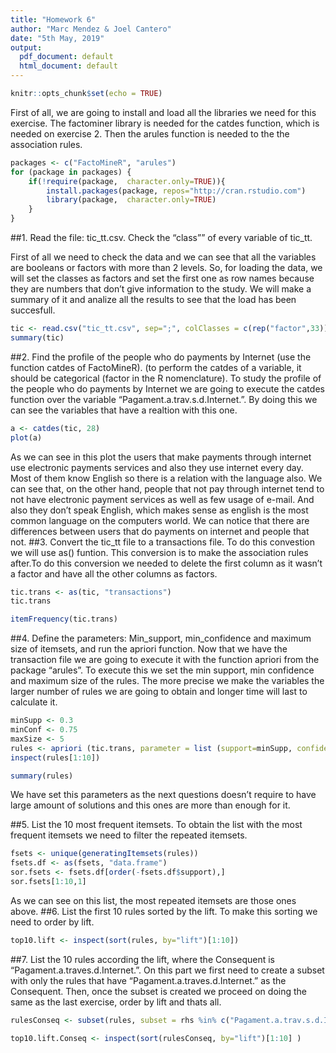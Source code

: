 ```yaml
---
title: "Homework 6"
author: "Marc Mendez & Joel Cantero"
date: "5th May, 2019"
output:
  pdf_document: default
  html_document: default
---
```


```r
knitr::opts_chunk$set(echo = TRUE)

```


First of all, we are going to install and load all the libraries we need for this exercise. The factominer library is needed for the catdes function, which is needed on exercise 2. Then the arules function is needed to the the association rules.


```r
packages <- c("FactoMineR", "arules")
for (package in packages) {
    if(!require(package,  character.only=TRUE)){
        install.packages(package, repos="http://cran.rstudio.com")
        library(package,  character.only=TRUE)
    } 
}
```


##1. Read the file: tic_tt.csv. Check the "class"" of every variable of tic_tt.

First of all we need to check the data and we can see that all the variables are booleans or factors with more than 2 levels. So, for loading the data, we will set the classes as factors and set the first one as row names because they are numbers that don't give information to the study. We will make a summary of it and analize all the results to see that the load has been succesfull.
```r
tic <- read.csv("tic_tt.csv", sep=";", colClasses = c(rep("factor",33)), row.names=1)
summary(tic)
```
##2. Find the profile of the people who do payments by Internet (use the function catdes of FactoMineR). (to perform the catdes of a variable, it should be categorical (factor in the R nomenclature).
To study the profile of the people who do payments by Internet we are going to execute the catdes function over the variable "Pagament.a.trav.s.d.Internet.". By doing this we can see the variables that have a realtion with this one.
```r
a <- catdes(tic, 28)
plot(a)
```
As we can see in this plot the users that make payments through internet use electronic payments services and also they use internet every day. Most of them know English so there is a relation with the language also.
We can see that, on the other hand, people that not pay through internet tend to not have electronic payment services as well as few usage of e-mail. And also they don't speak English, which makes sense as english is the most common language on the computers world. We can notice that there are differences between users that do payments on internet and people that not. 
##3. Convert the tic_tt file to a transactions file.
To do this convestion we will use as() funtion. This conversion is to make the association rules after.To do this conversion we needed to delete the first column as it wasn't a factor and have all the other columns as factors.
```r
tic.trans <- as(tic, "transactions")
tic.trans

itemFrequency(tic.trans)
```

##4. Define the parameters: Min_support, min_confidence and maximum size of itemsets, and run the apriori function.
Now that we have the transaction file we are going to execute it with the function apriori from the package "arules". To execute this we set the min support, min confidence and maximum size of the rules. The more precise we make the variables the larger number of rules we are going to obtain and longer time will last to calculate it.
```r
minSupp <- 0.3
minConf <- 0.75
maxSize <- 5
rules <- apriori (tic.trans, parameter = list (support=minSupp, confidence=minConf, maxlen = maxSize))
inspect(rules[1:10])

summary(rules)
```

We have set this parameters as the next questions doesn't require to have large amount of solutions and this ones are more than enough for it.

##5. List the 10 most frequent itemsets.
To obtain the list with the most frequent itemsets we need to filter the repeated itemsets. 
```r
fsets <- unique(generatingItemsets(rules))
fsets.df <- as(fsets, "data.frame")
sor.fsets <- fsets.df[order(-fsets.df$support),]
sor.fsets[1:10,1]
```
As we can see on this list, the most repeated itemsets are those ones above.
##6. List the first 10 rules sorted by the lift.
To make this sorting we need to order by lift. 
```r
top10.lift <- inspect(sort(rules, by="lift")[1:10])
```

##7. List the 10 rules according the lift, where the Consequent is "Pagament.a.traves.d.Internet.".
On this part we first need to create a subset with only the rules that have "Pagament.a.traves.d.Internet." as the Consequent. Then, once the subset is created we proceed on doing the same as the last exercise, order by lift and thats all.
```r
rulesConseq <- subset(rules, subset = rhs %in% c("Pagament.a.trav.s.d.Internet.=FALSE") )

top10.lift.Conseq <- inspect(sort(rulesConseq, by="lift")[1:10] )
```
